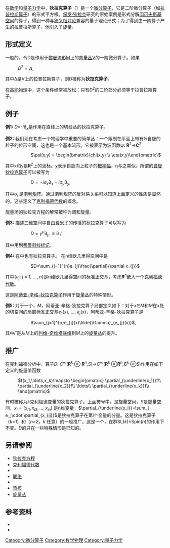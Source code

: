 {{多個問題|{{expert|time=2016-12-11T10:43:28+00:00}}
{{refimprove|time=2016-12-11T10:43:28+00:00}}|update=2022-5-18|tone=2022-5-18}}
在[[数学|数学]]和[[量子力学|量子力学]]中，'''狄拉克算子'''（{{lang-en|Dirac operator}}）是一个[[微分算子|微分算子]]，它是二阶微分算子（如[[拉普拉斯算子|拉普拉斯算子]]）的形式平方根。[[保罗·狄拉克|保罗·狄拉克]]研究的原始案例是形式分解[[闵可夫斯基空间|闵可夫斯基空间]]的算子，得到一种与[[狭义相对论|狭义相对论]]兼容的量子理论形式；为了得到由一阶算子产生的拉普拉斯算子，他引入了[[旋量|旋量]]。

== 形式定义 ==
一般的，令D是作用于[[黎曼流形|黎曼流形]]M上的[[向量丛|向量丛]]V的一阶微分算子。如果
: <math>D^2=\Delta, \,</math>
其中∆是V上的拉普拉斯算子，则D被称为'''狄拉克算子'''。

在[[高能物理|高能物理]]中，这个条件经常被放松：只有''D''<sup>2</sup>的二阶部分必须等于拉普拉斯算子。

== 例子 ==
'''例1:''' ''D=-i''∂<sub>''x''</sub>是作用在直线上的切线丛的狄拉克算子。

'''例2:''' 我们现在考虑一个物理学中重要的简单丛：一个限制在平面上带有½自旋的粒子的位形空间，这也是一个基本流形。它被表示为波函数ψ: '''R'''<sup>2</sup>→'''C'''<sup>2</sup>
:: <math>\psi(x,y) = \begin{bmatrix}\chi(x,y) \\ \eta(x,y)\end{bmatrix}</math>
其中x和y是'''R'''<sup>2</sup>上的坐标。χ表示自旋向上粒子的[[機率幅|概率幅]]，η与之类似。所谓的[[自旋狄拉克算子|自旋狄拉克算子]]可以被写为
:: <math>D=-i\sigma_x\partial_x-i\sigma_y\partial_y,\,</math>
其中σ<sub>''i''</sub> 是[[泡利矩阵|泡利矩阵]]。通过泡利矩阵的反对易关系可以知道上面定义的性质是显然的。这些定义了[[克利福德代数|克利福德代数]]的概念。

旋量场的狄拉克方程的解常被称为调和旋量。

'''例3:''' 描述三维空间中自由[[费米子|费米子]]的传播的狄拉克算子可以写为
:: <math>D=\gamma^\mu\partial_\mu\ \equiv \partial\!\!\!/,</math>
其中用到[[费曼斜线标记|费曼斜线标记]]。

'''例4:''' 在{{link-en|克利福德分析|Clifford analysis}}中也有狄拉克算子。 在n维欧几里得空间中是
:: <math>D=\sum_{j=1}^{n}e_{j}\frac{\partial}{\partial x_{j}}</math>
其中{''e<sub>j</sub>'': ''j'' = 1, ..., ''n''}是n维欧几里得空间的标准正交基，考虑'''R'''<sup>''n''</sup>嵌入一个[[克利福德代数|克利福德代数]]。

这是[[阿蒂亚-辛格-狄拉克算子|阿蒂亚-辛格-狄拉克算子]]作用于[[旋量丛|旋量丛]]的特殊情形。

'''例5:''' 对于一个{{link-en|自旋流形|spin manifold}}，''M''，阿蒂亚-辛格-狄拉克算子局部定义如下：对于''x''∈''M''和''M''在x处的切空间的局部标准正交基''e<sub>1</sub>''(''x''), ..., ''e<sub>j</sub>''(''x'')，阿蒂亚-辛格-狄拉克算子是
:: <math>\sum_{j=1}^{n}e_{j}(x)\tilde{\Gamma}_{e_{j}(x)}</math>,
其中<math>\tilde{\Gamma}</math>是从''M''上的[[列维-奇维塔联络|列维-奇维塔联络]]到''M''上的[[旋量丛|旋量丛]]的提升。

== 推广 ==
在克利福德分析中，算子''D'': ''C''<sup>∞</sup>('''R'''<sup>''k''</sup> ⊗ '''R'''<sup>''n''</sup>,''S'')→''C''<sup>∞</sup>('''R'''<sup>''k''</sup> ⊗'''R'''<sup>''n''</sup>,'''C'''<sup>''k''</sup> ⊗''S'')作用在如下定义的旋量值函数
: <math>f(x_1,\ldots,x_k)\mapsto
\begin{pmatrix}
\partial_{\underline{x_1}}f\\
\partial_{\underline{x_2}}f\\
\ldots\\
\partial_{\underline{x_k}}f\\
\end{pmatrix}</math>

有时被称为''k''克利福德变量的狄拉克算子。上面符号中，是旋量空间，''S''是旋量空间，<math>x_i=(x_{i1},x_{i2},\ldots,x_{in})</math> 是n维变量，<math>\partial_{\underline{x_i}}=\sum_j e_j\cdot \partial_{x_{ij}}</math>是狄拉克算子在第''i''个变量的分量。这是狄拉克算子（''k=1''）和{{link-en|杜比尔特算子|Dolbeault operator}}（''n=2''，''k'' 任意）的一般推广。这是一个{{link-en|不变微分算子|invariant differential operator}}，在群SL(''k'')×Spin(''n'')的作用下不变。''D''的{{link-en|分解|resolution}}只在一些特殊情形是已知的。

== 另请参阅 ==
{{colbegin}}
*[[狄拉克方程|狄拉克方程]]
*[[克利福德代数|克利福德代数]]
*{{link-en|克利福德分析|Clifford analysis}}
*[[联络|联络]]
*{{link-en|杜比尔特算子|Dolbeault operator}}
*[[热核|热核]]
*[[旋量丛|旋量丛]]
{{colend}}

== 参考资料 ==
{{reflist}}
* {{citation | last1=Friedrich|first1=Thomas| title = Dirac Operators in Riemannian Geometry| publisher=[[American_Mathematical_Society|American Mathematical Society]] | year=2000|isbn=978-0-8218-2055-1}}
* {{citation | last1=Colombo, F.|first1=I.| last2=Sabadini |first2=I. | title = Analysis of Dirac Systems and Computational Algebra| publisher=Birkhauser Verlag AG | year=2004|isbn=978-3-7643-4255-5}}

[[Category:微分算子|Category:微分算子]]
[[Category:数学物理|Category:数学物理]]
[[Category:量子力学|Category:量子力学]]